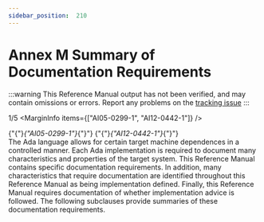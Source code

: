 ```yaml
---
sidebar_position:  210
---
```


# Annex M Summary of Documentation Requirements

:::warning
This Reference Manual output has not been verified,
and may contain omissions or errors.
Report any problems on the [tracking issue](https://github.com/ada-lang-io/ada-lang-io/issues/20)
:::


<MarginText>1/5</MarginText>
<MarginInfo items={["AI05-0299-1", "AI12-0442-1"]} />
<p>{"{"}<em>{"AI05-0299-1"}</em>{"}"} {"{"}<em>{"AI12-0442-1"}</em>{"}"} <br />The Ada language allows for certain target machine dependences in a controlled manner. Each Ada implementation is required to  document many characteristics and properties of the target system. This Reference Manual contains specific documentation requirements. In addition, many characteristics that require documentation are identified throughout this Reference Manual as being implementation defined. Finally, this Reference Manual requires documentation of whether implementation advice is followed. The following subclauses provide summaries of these documentation requirements. <br /></p>

